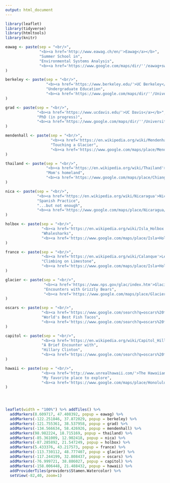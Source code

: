 ```yaml
---
output: html_document
---
```

  
 
```r
library(leaflet)
library(tidyverse)
library(htmltools)
library(knitr)

eawag <- paste(sep = "<br/>",
               "<b><a href='http://www.eawag.ch/en/'>Eawag</a></b>",
               "Summer School in",
               "Environmental Systems Analysis",
               "<b><a href='https://www.google.com/maps/dir/''/eawag+switzerland/@47.4037453,8.5395079,12z/data=!4m8!4m7!1m0!1m5!1m1!1s0x479aa1a7deebe8af:0x6097bef1ff54f431!2m2!1d8.6095476!2d47.4037666'>Google Maps</a></b>"
)

berkeley <- paste(sep = "<br/>",
                  "<b><a href='https://www.berkeley.edu/'>UC Berkeley</a></b>",
                  "Undergraduate Education",
                  "<b><a href='https://www.google.com/maps/dir/''/University+of+California,+Berkeley,+Berkeley,+CA/@37.871894,-122.2936451,13z/data=!4m8!4m7!1m0!1m5!1m1!1s0x808f7718c522d7c1:0xda8034ea3b6b3289!2m2!1d-122.2585399!2d37.8718992'>Google Maps</a></b>"
)

grad <- paste(sep = "<br/>",
              "<b><a href='https://www.ucdavis.edu/'>UC Davis</a></b>",
              "PhD (in progress)",
              "<b><a href='https://www.google.com/maps/dir/''/University+of+California,+Berkeley,+Berkeley,+CA/@37.871894,-122.2936451,13z/data=!4m8!4m7!1m0!1m5!1m1!1s0x808f7718c522d7c1:0xda8034ea3b6b3289!2m2!1d-122.2585399!2d37.8718992'>Google Maps</a></b>"
)

mendenhall <- paste(sep = "<br/>",
                    "<b><a href='https://en.wikipedia.org/wiki/Mendenhall_Glacier'>Mendenhall Glacier</a></b>",
                    "Touching a Glacier",
                    "<b><a href='https://www.google.com/maps/place/Mendenhall+Glacier/@58.4409443,-134.6159011,12z/data=!4m5!3m4!1s0x5400e4eba2eeab11:0xc72817f944e14b91!8m2!3d58.4409459!4d-134.5458632'>Google Maps</a></b>"
)

thailand <- paste(sep = "<br/>",
                  "<b><a href='https://en.wikipedia.org/wiki/Thailand'>Thailand</a></b>",
                  "Mom's homeland",
                  "<b><a href='https://www.google.com/maps/place/Chiang+Mai,+Mueang+Chiang+Mai+District,+Chiang+Mai,+Thailand/@18.7717389,98.8862656,12z/data=!3m1!4b1!4m5!3m4!1s0x30da3a7e90bb6f5d:0x98d46270a59b4367!8m2!3d18.7060641!4d98.9817163'>Google Maps</a></b>"
)

nica <- paste(sep = "<br/>",
              "<b><a href='https://en.wikipedia.org/wiki/Nicaragua'>Nicaragua and Costa Rica</a></b>",
              "Spanish Practice",
              "...but not enough",
              "<b><a href='https://www.google.com/maps/place/Nicaragua/@12.8595783,-87.267137,7z/data=!3m1!4b1!4m5!3m4!1s0x8f10c200ceff22cd:0xc8faa7e53fac15b5!8m2!3d12.865416!4d-85.207229'>Google Maps</a></b>"
)

holbox <- paste(sep = "<br/>",
                "<b><a href='https://en.wikipedia.org/wiki/Isla_Holbox'>Isla Holbox</a></b>",
                "Whalesharks",
                "<b><a href='https://www.google.com/maps/place/Isla+Holbox/@21.5504427,-87.394725,11z/data=!3m1!4b1!4m5!3m4!1s0x8f4d9677b0abe2f1:0xa56edc4fcc77e54e!8m2!3d21.5308421!4d-87.2866995'>Google Maps</a></b>"
)

france <- paste(sep = "<br/>",
                "<b><a href='https://en.wikipedia.org/wiki/Calanque'>Les Calanques</a></b>",
                "Climbing on Limestone",
                "<b><a href='https://www.google.com/maps/place/Isla+Holbox/@21.5504427,-87.394725,11z/data=!3m1!4b1!4m5!3m4!1s0x8f4d9677b0abe2f1:0xa56edc4fcc77e54e!8m2!3d21.5308421!4d-87.2866995'>Google Maps</a></b>"
)

glacier <- paste(sep = "<br/>",
                 "<b><a href='https://www.nps.gov/glac/index.htm'>Glacier National Park</a></b>",
                 "Encounters with Grizzly Bears",
                 "<b><a href='https://www.google.com/maps/place/Glacier+National+Park/@48.771072,-114.00859,10z/data=!4m12!1m6!3m5!1s0x5368901555555555:0xaf16bc2215c55dec!2sGlacier+National+Park!8m2!3d48.7596128!4d-113.7870225!3m4!1s0x5368901555555555:0xaf16bc2215c55dec!8m2!3d48.7596128!4d-113.7870225'>Google Maps</a></b>"
)

oscars <- paste(sep = "<br/>",
                "<b><a href='https://www.google.com/search?q=oscars%20fish%20tacos%20san%20diego&rlz=1C1SQJL_enUS773US773&oq=oscars+fish+tacos+san+diego&aqs=chrome..69i57.3670j0j4&sourceid=chrome&ie=UTF-8&npsic=0&rflfq=1&rlha=0&rllag=32758699,-117208416,7363&tbm=lcl&rldimm=4687403279709302781&ved=0ahUKEwjVhOfe1ODZAhUN9GMKHS68BoEQvS4IPjAA&rldoc=1&tbs=lrf:!2m1!1e3!3sIAE,lf:1,lf_ui:3#rlfi=hd:;si:4687403279709302781;mv:!1m3!1d53684.23991292111!2d-117.20841659999999!3d32.7586998!2m3!1f0!2f0!3f0!3m2!1i343!2i384!4f13.1'>Oscar's Mexican Seafood</a></b>",
                "World's Best Fish Tacos",
                "<b><a href='https://www.google.com/search?q=oscars%20fish%20tacos%20san%20diego&rlz=1C1SQJL_enUS773US773&oq=oscars+fish+tacos+san+diego&aqs=chrome..69i57.3670j0j4&sourceid=chrome&ie=UTF-8&npsic=0&rflfq=1&rlha=0&rllag=32758699,-117208416,7363&tbm=lcl&rldimm=4687403279709302781&ved=0ahUKEwjVhOfe1ODZAhUN9GMKHS68BoEQvS4IPjAA&rldoc=1&tbs=lrf:!2m1!1e3!3sIAE,lf:1,lf_ui:3#rlfi=hd:;si:4687403279709302781;mv:!1m3!1d53684.23991292111!2d-117.20841659999999!3d32.7586998!2m3!1f0!2f0!3f0!3m2!1i343!2i384!4f13.1;tbs:lrf:!2m1!1e3!3sIAE,lf:1,lf_ui:3'>Google Maps</a></b>"
)

capitol <- paste(sep = "<br/>",
                "<b><a href='https://en.wikipedia.org/wiki/Capitol_Hill'>Capitol Hill</a></b>",
                "A Brief Encounter with",
                "Hillary Clinton",
                "<b><a href='https://www.google.com/search?q=oscars%20fish%20tacos%20san%20diego&rlz=1C1SQJL_enUS773US773&oq=oscars+fish+tacos+san+diego&aqs=chrome..69i57.3670j0j4&sourceid=chrome&ie=UTF-8&npsic=0&rflfq=1&rlha=0&rllag=32758699,-117208416,7363&tbm=lcl&rldimm=4687403279709302781&ved=0ahUKEwjVhOfe1ODZAhUN9GMKHS68BoEQvS4IPjAA&rldoc=1&tbs=lrf:!2m1!1e3!3sIAE,lf:1,lf_ui:3#rlfi=hd:;si:4687403279709302781;mv:!1m3!1d53684.23991292111!2d-117.20841659999999!3d32.7586998!2m3!1f0!2f0!3f0!3m2!1i343!2i384!4f13.1;tbs:lrf:!2m1!1e3!3sIAE,lf:1,lf_ui:3'>Google Maps</a></b>"
)

hawaii <- paste(sep = "<br/>",
                "<b><a href='http://www.unrealhawaii.com/'>The Hawaiian Islands</a></b>",
                "My favorite place to explore",
                "<b><a href='https://www.google.com/maps/place/Honolulu,+HI/@21.3708238,-158.0452439,11z/data=!4m13!1m7!3m6!1s0x7bffdb064f79e005:0x4b7782d274cc8628!2sHawaii!3b1!8m2!3d19.8967662!4d-155.5827818!3m4!1s0x7c00183b8cc3464d:0x4b28f55ff3a7976c!8m2!3d21.3047285!4d-157.8570557'>Google Maps</a></b>"
)




leaflet(width = "100%") %>% addTiles() %>%
  addMarkers(8.609717, 47.408392, popup = eawag) %>% 
  addMarkers(-122.251846, 37.872029, popup = berkeley) %>%
  addMarkers(-121.755361, 38.537958, popup = grad) %>%
  addMarkers(-134.566634, 58.426926, popup = mendenhall) %>%
  addMarkers(98.982224, 18.715169, popup = thailand) %>%
  addMarkers(-85.361009, 12.902418, popup = nica) %>%
  addMarkers(-87.285892, 21.547249, popup = holbox) %>%
  addMarkers(5.433376, 43.217573, popup = france) %>%
  addMarkers(-113.730112, 48.777407, popup = glacier) %>%
  addMarkers(-117.244199, 32.808437, popup = oscars) %>%
  addMarkers(-76.999721, 38.886027, popup = capitol) %>%
  addMarkers(-158.006448, 21.488432, popup = hawaii) %>%
  addProviderTiles(providers$Stamen.Watercolor) %>% 
  setView(-82,40, zoom=1)




```


